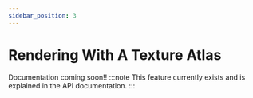```yaml
---
sidebar_position: 3
---
```


# Rendering With A Texture Atlas

Documentation coming soon!!
:::note
This feature currently exists and is explained in the API documentation.
:::
